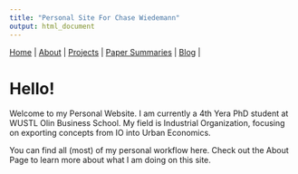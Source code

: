 ```yaml
---
title: "Personal Site For Chase Wiedemann"
output: html_document
---
```

|
[Home](https://chasewiedemann.github.io/index.html) |
[About](https://chasewiedemann.github.io/Site/about.html) |
[Projects](https://chasewiedemann.github.io/Site/Projects/projects.html) |
[Paper Summaries](https://chasewiedemann.github.io/Site/Summaries/summaries.html) |
[Blog](https://chasewiedemann.github.io/Site/blog.html) |

# Hello!

Welcome to my Personal Website. I am currently a 4th Yera PhD student at WUSTL Olin Business School. My field is Industrial Organization, focusing on exporting concepts from IO into Urban Economics.

You can find all (most) of my personal workflow here. Check out the About Page to learn more about what I am doing on this site.